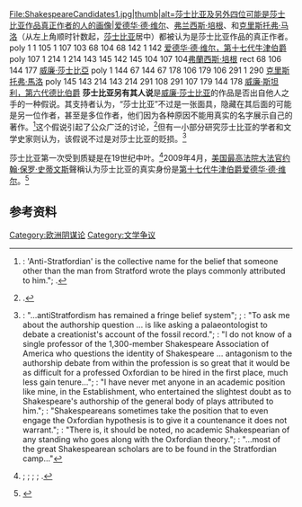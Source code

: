 <imagemap>
File:ShakespeareCandidates1.jpg|thumb|alt=莎士比亚及另外四位可能是莎士比亚作品真正作者的人的画像|[[爱德华·德·维尔|爱德华·德·维尔]]、[[弗兰西斯·培根|弗兰西斯·培根]]、{{le|威廉·斯坦利|William Stanley, 6th Earl of Derby}}和[[克里斯托弗·马洛|克里斯托弗·马洛]]（从左上角顺时针数起，[[莎士比亚|莎士比亚]]居中）都被认为是莎士比亚作品的真正作者。
poly 1 1 105 1 107 103 68 104 68 142 1 142 [[爱德华·德·维尔，第十七代牛津伯爵|爱德华·德·维尔，第十七代牛津伯爵]]
poly 107 1 214 1 214 143 145 142 145 104 107 104[[弗蘭西斯·培根|弗蘭西斯·培根]] 
rect 68 106 144 177 [[威廉·莎士比亞|威廉·莎士比亞]]
poly 1 144 67 144 67 178 106 179 106 291 1 290 [[克里斯托弗·馬洛|克里斯托弗·馬洛]]
poly 145 143 214 143 214 291 108 291 107 179 144 178 [[威廉·斯坦利，第六代德比伯爵|威廉·斯坦利，第六代德比伯爵]]
</imagemap>
'''莎士比亚另有其人说'''是[[威廉·莎士比亚|威廉·莎士比亚]]的作品是否出自他人之手的一种假说。其支持者认为，“莎士比亚”不过是一张面具，隐藏在其后面的可能是另一位作者，甚至是多位作者，他们因为各种原因不能用真实的名字展示自己的著作。<ref>{{Harvnb|Prescott|2010|p=273}}: 'Anti-Stratfordian' is the collective name for the belief that someone other than the man from Stratford wrote the  plays commonly attributed to him."; {{Harvnb|McMichael|Glenn|1962|p=56}}.</ref>这个假说引起了公众广泛的讨论，<ref>{{Harvnb|Shapiro|2010|pp=2–3 (3–4)}}.</ref>但有一小部分研究莎士比亚的学者和文学史家则认为，该假说不过是对莎士比亚的贬损。<ref>{{Harvnb|Kathman|2003|p=621}}: "...antiStratfordism has remained a fringe belief system"; {{Harvnb|Schoenbaum|1991|p=450}}; {{Harvnb|Paster|1999|p=38}}: "To ask me about the authorship question ... is like asking a palaeontologist to debate a creationist's account of the fossil record."; {{Harvnb|Nelson|2004|pp=149–51}}: "I do not know of a single professor of the 1,300-member Shakespeare Association of America who questions the identity of Shakespeare ... antagonism to the authorship debate from within the profession is so great that it would be as difficult for a professed Oxfordian to be hired in the first place, much less gain tenure..."; {{Harvnb|Carroll|2004|pp=278–9}}: "I have never met anyone in an academic position like mine, in the Establishment, who entertained the slightest doubt as to Shakespeare's authorship of the general body of plays attributed to him."; {{Harvnb|Pendleton|1994|p=21}}: "Shakespeareans sometimes take the position that to even engage the Oxfordian hypothesis is to give it a countenance it does not warrant."; {{Harvnb|Sutherland|Watts|2000|p=7}}: "There is, it should be noted, no academic Shakespearian of any standing who goes along with the Oxfordian theory."; {{Harvnb|Gibson|2005|p=30}}: "...most of the great Shakespearean scholars are to be found in the Stratfordian camp..."</ref>

莎士比亚第一次受到质疑是在19世纪中叶。<ref name="Bate 1998 73">{{Harvnb|Bate|1998|p=73}}; {{Harvnb|Hastings|1959|p=486}}; {{Harvnb|Wadsworth|1958|pp=8–16}}; {{Harvnb|McCrea|2005|p=13}}; {{Harvnb|Kathman|2003|p=622}}.</ref>2009年4月，[[美国最高法院大法官|美国最高法院大法官]][[约翰·保罗·史蒂文斯|约翰·保罗·史蒂文斯]]聲稱认为莎士比亚的真实身份是[[第十七代牛津伯爵爱德华·德·维尔|第十七代牛津伯爵爱德华·德·维尔]]。<ref>{{cite web|author=张中江|url=http://www.chinanews.com/cul/news/2009/04-21/1656096.shtml|title=莎士比亚戏剧非本人所作? 法官称作者另有其人|work=中国新闻网|date=2009-04-21}}</ref>

==参考资料==
{{reflist}}
{{陰謀論}}

[[Category:欧洲阴谋论|Category:欧洲阴谋论]]
[[Category:文学争议|Category:文学争议]]